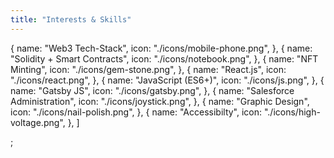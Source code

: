 ```yaml
---
title: "Interests & Skills"
---
```


  {
    name: "Web3 Tech-Stack",
    icon: "./icons/mobile-phone.png",
  },
  {
    name: "Solidity + Smart Contracts",
    icon: "./icons/notebook.png",
  },
  {
    name: "NFT Minting",
    icon: "./icons/gem-stone.png",
  },
  {
    name: "React.js",
    icon: "./icons/react.png",
  },
   {
    name: "JavaScript (ES6+)",
    icon: "./icons/js.png",
  },
 {
    name: "Gatsby JS",
    icon: "./icons/gatsby.png",
  },
  {
    name: "Salesforce Administration",
    icon: "./icons/joystick.png",
  },
  {
    name: "Graphic Design",
    icon: "./icons/nail-polish.png",
  },
 {
    name: "Accessibilty",
    icon: "./icons/high-voltage.png",
  },
]

;
